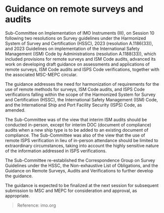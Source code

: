 # Guidance on remote surveys and audits

<div data-type='wrapper'>
Sub-Committee on Implementation of IMO Instruments (III), on Session 10 following two resolutions on Survey guidelines under the Harmonized System of Survey and Certification (HSSC), 2023 (resolution A.1186(33)), and 2023 Guidelines on implementation of the International Safety Management (ISM) Code by Administrations (resolution A.1188(33)), which included provisions for remote surveys and ISM Code audits, advanced its work on developing draft guidance on assessments and applications of remote surveys, ISM Code audits and ISPS Code verifications, together with the associated MSC-MEPC circular.

The guidance addresses the need for harmonization of requirements for the use of remote methods for surveys, ISM Code audits, and ISPS Code verifications falling within the scope of the Harmonized System for Survey and Certification (HSSC), the International Safety Management (ISM) Code, and the International Ship and Port Facility Security (ISPS) Code, as amended.

The Sub-Committee was of the view that interim ISM audits should be conducted in-person, except for interim DOC (document of compliance) audits when a new ship type is to be added to an existing document of compliance. The Sub-Committee was also of the view that the use of remote ISPS verification in lieu of in-person attendance should be limited to extraordinary circumstances, taking into account the highly sensitive nature of the information addressed in ISPS verifications.

The Sub-Committee re-established the Correspondence Group on Survey Guidelines under the HSSC, the Non-exhaustive List of Obligations, and the Guidance on Remote Surveys, Audits and Verifications to further develop the guidance.

The guidance is expected to be finalized at the next session for subsequent submission to MSC and MEPC for consideration and approval, as appropriate.

> Reference: imo.org
</div>
